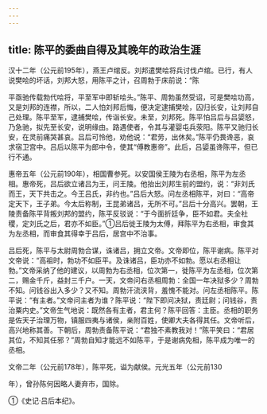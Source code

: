 ```yaml
---
---
---
```

title: 陈平的委曲自得及其晚年的政治生涯
---



汉十二年（公元前195年），燕王卢绾反。刘邦遣樊哙将兵讨伐卢绾。已行，有人说樊哙的坏话，刘邦大怒，用陈平之计，召周勃于床前说：“陈

平亟驰传载勃代哙将，平至军中即斩哙头。”陈平、周勃虽然受诏，可是樊哙功高，又是刘邦的连襟，所以，二人怕刘邦后悔，便决定逮捕樊哙，囚归长安，让刘邦自己处理。陈平至军，逮捕樊哙，传诣长安。未至，刘邦死。陈平怕吕后与吕媭怒，乃急驰，拟先至长安，说明缘由。路遇使者，令其与灌婴屯兵荥阳。陈平又驰归长安，在灵前痛哭甚哀。吕后可怜他，劝他说：“君劳，出休矣。”陈平仍畏谗恶，哀求宿卫宫中。吕后以陈平为郎中令，使其“傅教惠帝”。此后，吕媭虽谗陈平，但已行不通。

惠帝五年（公元前190年），相国曹参死。以安国侯王陵为右丞相，陈平为左丞相。惠帝死，吕后欲立诸吕为王，问王陵。他抬出刘邦生前的盟约，说：“非刘氏而王，天下共击之。今王吕氏，非约也。”吕后大怒。问左丞相陈平，对曰：“高帝定天下，王子弟。今太后称制，王昆弟诸吕，无所不可。”吕后十分高兴。罢朝，王陵责备陈平背叛刘邦的盟约，陈平反驳说：“于今面折廷争，臣不如君。夫全社稷，定刘氏之后，君亦不如臣。”①吕后徙王陵为太傅，拜陈平为右丞相，审食其为左丞相，而审食其得幸于吕后，居宫中不治事。

吕后死，陈平与太尉周勃合谋，诛诸吕，拥立文帝。文帝即位，陈平谢病。陈平对文帝说：“高祖时，勃功不如臣平。及诛诸吕，臣功亦不如勃。愿以右丞相让勃。”文帝采纳了他的建议，以周勃为右丞相，位次第一，徙陈平为左丞相，位次第二，赐金千斤，益封三千户。一天，文帝问右丞相周勃：全国一年决狱多少？周勃不知。问钱谷出入多少？又不知。周勃汗流浃背，羞愧不能对。问左丞相陈平。陈平说：“有主者。”文帝问主者为谁？陈平说：“陛下即问决狱，责廷尉；问钱谷，责治粟内史。”文帝生气地说：既然各有主者，君主何？陈平回答：主臣。丞相的职务是佐天子治理万物，镇服四夷与诸侯，亲附百姓，使卿大夫各得其任。文帝听后，高兴地称其善。下朝后，周勃责备陈平说：“君独不素教我对！”陈平笑曰：“君居其位，不知其任邪？”周勃自知才能远不如陈平，于是谢病免相，陈平成为唯一的丞相。

文帝二年（公元前178年），陈平死，谥为献侯。元光五年（公元前130

年），曾孙陈何因略人妻弃市，国除。

①《史记·吕后本纪》。